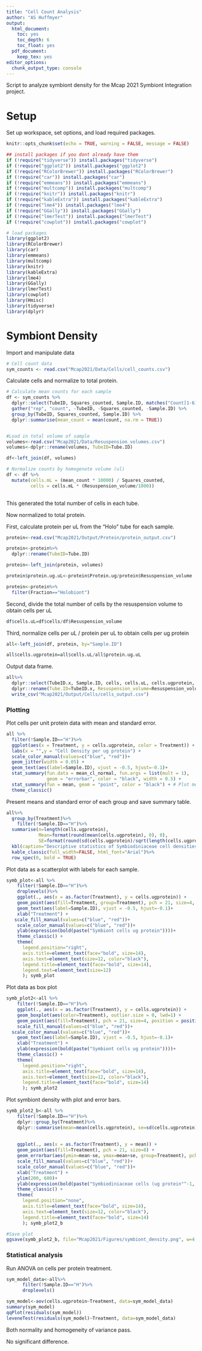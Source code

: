 ```yaml
---
title: "Cell Count Analysis"
author: "AS Huffmyer"
output:
  html_document:
    toc: yes
    toc_depth: 6
    toc_float: yes
  pdf_document:
    keep_tex: yes
editor_options: 
  chunk_output_type: console
---
```


Script to analyze symbiont density for the Mcap 2021 Symbiont Integration project.  

# **Setup**  

Set up workspace, set options, and load required packages.    
```r
knitr::opts_chunk$set(echo = TRUE, warning = FALSE, message = FALSE)
```

```r
## install packages if you dont already have them
if (!require("tidyverse")) install.packages("tidyverse")
if (!require("ggplot2")) install.packages("ggplot2")
if (!require("RColorBrewer")) install.packages("RColorBrewer")
if (!require("car")) install.packages("car")
if (!require("emmeans")) install.packages("emmeans")
if (!require("multcomp")) install.packages("multcomp")
if (!require("knitr")) install.packages("knitr")
if (!require("kableExtra")) install.packages("kableExtra")
if (!require("lme4")) install.packages("lme4")
if (!require("GGally")) install.packages("GGally")
if (!require("lmerTest")) install.packages("lmerTest")
if (!require("cowplot")) install.packages("cowplot")

# load packages
library(ggplot2)
library(RColorBrewer)
library(car)
library(emmeans)
library(multcomp)
library(knitr)
library(kableExtra)
library(lme4)
library(GGally)
library(lmerTest)
library(cowplot)
library(Hmisc)
library(tidyverse)
library(dplyr)
```

# **Symbiont Density**    

Import and manipulate data  
```r
# Cell count data
sym_counts <- read.csv("Mcap2021/Data/Cells/cell_counts.csv")

```

Calculate cells and normalize to total protein.  
```r
# Calculate mean counts for each sample
df <- sym_counts %>%
  dplyr::select(TubeID, Squares_counted, Sample.ID, matches("Count[1-6]")) %>%
  gather("rep", "count", -TubeID, -Squares_counted, -Sample.ID) %>%
  group_by(TubeID, Squares_counted, Sample.ID) %>%
  dplyr::summarise(mean_count = mean(count, na.rm = TRUE))


#Load in total volume of sample  
volumes<-read.csv("Mcap2021/Data/Resuspension_volumes.csv")
volumes<-dplyr::rename(volumes, TubeID=Tube.ID)

df<-left_join(df, volumes)

# Normalize counts by homogenate volume (ul)
df <- df %>%
  mutate(cells.mL = (mean_count * 10000) / Squares_counted,
         cells = cells.mL * (Resuspension_volume/1000))
        
```

This generated the total number of cells in each tube. 

Now normalized to total protein.   

First, calculate protein per uL from the "Holo" tube for each sample. 

```r
protein<-read.csv("Mcap2021/Output/Protein/protein_output.csv")

protein<-protein%>%
  dplyr::rename(TubeID=Tube.ID)

protein<-left_join(protein, volumes)

protein$protein.ug.uL<-protein$Protein.ug/protein$Resuspension_volume

protein<-protein%>%
  filter(Fraction=="Holobiont")
```

Second, divide the total number of cells by the resuspension volume to obtain cells per uL 

```r
df$cells.uL=df$cells/df$Resuspension_volume
```

Third, normalize cells per uL / protein per uL to obtain cells per ug protein

```r
all<-left_join(df, protein, by="Sample.ID")

all$cells.ugprotein=all$cells.uL/all$protein.ug.uL
```

Output data frame.  

```r
all%>%
  dplyr::select(TubeID.x, Sample.ID, cells, cells.uL, cells.ugprotein, Resuspension_volume.x, Treatment)%>%
  dplyr::rename(Tube.ID=TubeID.x, Resuspension_volume=Resuspension_volume.x)%>%
  write_csv("Mcap2021/Output/Cells/cells_output.csv")
```

### Plotting  

Plot cells per unit protein data with mean and standard error.   

```r
all %>%
  filter(!Sample.ID=="H")%>%
  ggplot(aes(x = Treatment, y = cells.ugprotein, color = Treatment)) +
  labs(x = "",y = "Cell Density per ug protein") +
  scale_color_manual(values=c("blue", "red"))+
  geom_jitter(width = 0.05) +                                            # Plot all points
  geom_text(aes(label=Sample.ID), vjust = -0.5, hjust=-0.1)+
  stat_summary(fun.data = mean_cl_normal, fun.args = list(mult = 1),    # Plot standard error
               geom = "errorbar", color = "black", width = 0.5) +
  stat_summary(fun = mean, geom = "point", color = "black") + # Plot mean
  theme_classic()
```


Present means and standard error of each group and save summary table.  

```r
all%>%
  group_by(Treatment)%>%
    filter(!Sample.ID=="H")%>%
  summarise(n=length(cells.ugprotein),
            Mean=format(round(mean(cells.ugprotein), 0), 0), 
            SE=format(round(sd(cells.ugprotein)/sqrt(length(cells.ugprotein)),0),0))%>%
  kbl(caption="Descriptive statistics of Symbiodiniaceae cell densities")%>%
  kable_classic(full_width=FALSE, html_font="Arial")%>%
  row_spec(0, bold = TRUE) 
```

Plot data as a scatterplot with labels for each sample.    
```r
symb_plot<-all %>%
    filter(!Sample.ID=="H")%>%
    droplevels()%>%
    ggplot(., aes(x = as.factor(Treatment), y = cells.ugprotein)) +
    geom_point(aes(fill=Treatment, group=Treatment), pch = 21, size=4, position = position_jitterdodge(0.1)) + 
    geom_text(aes(label=Sample.ID), vjust = -0.5, hjust=-0.1)+
    xlab("Treatment") + 
   scale_fill_manual(values=c("blue", "red"))+
    scale_color_manual(values=c("blue", "red"))+
    ylab(expression(bold(paste("Symbiont cells ug protein"))))+
    theme_classic() + 
    theme(
      legend.position="right",
      axis.title=element_text(face="bold", size=14),
      axis.text=element_text(size=12, color="black"), 
      legend.title=element_text(face="bold", size=14), 
      legend.text=element_text(size=12)
      ); symb_plot

```

Plot data as box plot  
```r
symb_plot2<-all %>%
    filter(!Sample.ID=="H")%>%
    ggplot(., aes(x = as.factor(Treatment), y = cells.ugprotein)) +
    geom_boxplot(aes(color=Treatment), outlier.size = 0, lwd=1) +
    geom_point(aes(fill=Treatment), pch = 21, size=4, position = position_jitterdodge(0.2)) + 
    scale_fill_manual(values=c("blue", "red"))+
  scale_color_manual(values=c("blue", "red"))+
    geom_text(aes(label=Sample.ID), vjust = -0.5, hjust=-0.1)+
    xlab("Treatment") + 
    ylab(expression(bold(paste("Symbiont cells ug protein"))))+
    theme_classic() + 
    theme(
      legend.position="right",
      axis.title=element_text(face="bold", size=14),
      axis.text=element_text(size=12, color="black"), 
      legend.title=element_text(face="bold", size=14)
      ); symb_plot2

```

Plot symbiont density with plot and error bars.   
```r
symb_plot2_b<-all %>%
    filter(!Sample.ID=="H")%>%
    dplyr::group_by(Treatment)%>%
    dplyr::summarise(mean=mean(cells.ugprotein), se=sd(cells.ugprotein)/sqrt(length(cells.ugprotein)))%>%
  
  
    ggplot(., aes(x = as.factor(Treatment), y = mean)) +
    geom_point(aes(fill=Treatment), pch = 21, size=8) +
    geom_errorbar(aes(ymin=mean-se, ymax=mean+se, group=Treatment), pch = 21, size=2, width=0) +
    scale_fill_manual(values=c("blue", "red"))+
    scale_color_manual(values=c("blue", "red"))+
    xlab("Treatment") + 
    ylim(200, 600)+
    ylab(expression(bold(paste("Symbiodiniaceae cells (ug protein"^-1, ")"))))+
    theme_classic() + 
    theme(
      legend.position="none",
      axis.title=element_text(face="bold", size=14),
      axis.text=element_text(size=12, color="black"), 
      legend.title=element_text(face="bold", size=14)
      ); symb_plot2_b

#Save plot
ggsave(symb_plot2_b, file="Mcap2021/Figures/symbiont_density.png", w=4, h=4)
```


### Statistical analysis  

Run ANOVA on cells per protein treatment.    
```r
sym_model_data<-all%>%
      filter(!Sample.ID=="H")%>%
      droplevels()

sym_model<-aov(cells.ugprotein~Treatment, data=sym_model_data)
summary(sym_model)
qqPlot(residuals(sym_model))
leveneTest(residuals(sym_model)~Treatment, data=sym_model_data)
```

Both normality and homogeneity of variance pass.   

No significant difference.  



